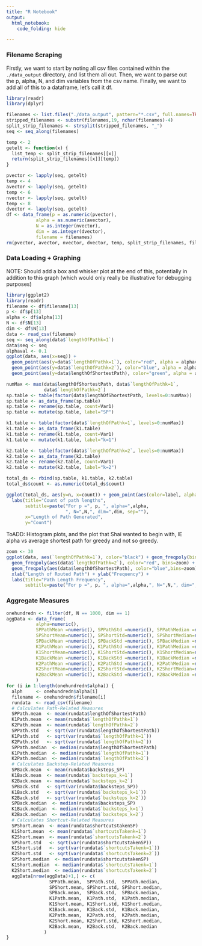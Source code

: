 ```yaml
---
title: "R Notebook"
output:
  html_notebook:
    code_folding: hide

---
```


### Filename Scraping

Firstly, we want to start by noting all csv files contained within the `./data_output` directory,
and list them all out. Then, we want to parse out the p, alpha, N, and dim variables from the
csv name. Finally, we want to add all of this to a dataframe, let's call it df.

```r
library(readr)
library(dplyr)

filenames <- list.files("./data_output", pattern="*.csv", full.names=TRUE)
stripped_filenames <- substr(filenames,19, nchar(filenames)-4)
split_strip_filenames <- strsplit(stripped_filenames, "_")
seq <- seq_along(filenames)

temp <- 2
getelt <- function(x) {
  list_temp <- split_strip_filenames[[x]]
  return(split_strip_filenames[[x]][temp])
}

pvector <- lapply(seq, getelt)
temp <- 4
avector <- lapply(seq, getelt)
temp <- 6
nvector <- lapply(seq, getelt)
temp <- 8
dvector <- lapply(seq, getelt)
df <- data_frame(p = as.numeric(pvector),
           alpha = as.numeric(avector),
           N = as.integer(nvector),
           dim = as.integer(dvector),
           filename = filenames)
rm(pvector, avector, nvector, dvector, temp, split_strip_filenames, filenames, stripped_filenames, getelt)
```

### Data Loading + Graphing

NOTE: Should add a box and whisker plot at the end of this, potentially in addition
to this graph (which would only really be illustrative for debugging purposes)
```r
library(ggplot2)
library(readr)
filename <- df$filename[13]
p <- df$p[13]
alpha <- df$alpha[13]
N <- df$N[13]
dim <- df$N[13]
data <- read_csv(filename)
seq <- seq_along(data$`lengthOfPathk=1`)
data$seq <- seq
alphaval <- 0.1
ggplot(data, aes(x=seq)) +
  geom_point(aes(y=data$`lengthOfPathk=1`), color="red", alpha = alphaval, position=position_jitter()) +  
  geom_point(aes(y=data$`lengthOfPathk=2`), color="blue", alpha = alphaval, position=position_jitter()) +
  geom_point(aes(y=data$lengthOfShortestPath), color="green", alpha = alphaval, position=position_jitter())
```
```r

numMax <- max(data$lengthOfShortestPath, data$`lengthOfPathk=1`,
              data$`lengthOfPathk=2`)
sp.table <- table(factor(data$lengthOfShortestPath, levels=0:numMax))
sp.table <- as_data_frame(sp.table)
sp.table <- rename(sp.table, count=Var1)
sp.table <- mutate(sp.table, label="SP")

k1.table <- table(factor(data$`lengthOfPathk=1`, levels=0:numMax))
k1.table <- as_data_frame(k1.table)
k1.table <- rename(k1.table, count=Var1)
k1.table <- mutate(k1.table, label="k=1")

k2.table <- table(factor(data$`lengthOfPathk=2`, levels=0:numMax))
k2.table <- as_data_frame(k2.table)
k2.table <- rename(k2.table, count=Var1)
k2.table <- mutate(k2.table, label="k=2")

total_ds <- rbind(sp.table, k1.table, k2.table)
total_ds$count <- as.numeric(total_ds$count)

ggplot(total_ds, aes(y=n, x=count)) + geom_point(aes(color=label, alpha=0.3)) +
  labs(title="Count of path lengths",
       subtitle=paste("For p =", p, ", alpha=",alpha,
                      ", N=",N,", dim=",dim, sep=""),
       x="Length of Path Generated",
       y="Count")
```
ToADD: Histogram plots, and the plot that Shai wanted to begin with, IE alpha
vs average shortest path for greedy and not so greedy.


```r
zoom <- 30
ggplot(data, aes(`lengthOfPathk=1`), color="black") + geom_freqpoly(bins=zoom) +
  geom_freqpoly(aes(data$`lengthOfPathk=2`), color="red", bins=zoom) +
  geom_freqpoly(aes(data$lengthOfShortestPath), color="blue",bins=zoom) +
  xlab("Length of Routed Path") + ylab("Frequency") +
  labs(title="Path Length Frequency",
       subtitle=paste("For p =", p, ", alpha=",alpha,", N=",N,", dim=",dim, sep="")) + xlim(0,NA)
```

### Aggregate Measures

```r
onehundredn <- filter(df, N == 1000, dim == 1)
aggData <- data_frame(
           alpha=numeric(),
           SPPathMean =numeric(), SPPathStd =numeric(), SPPathMedian =numeric(),
           SPShortMean=numeric(), SPShortStd=numeric(), SPShortMedian=numeric(),
           SPBackMean =numeric(), SPBackStd =numeric(), SPBackMedian =numeric(),
           K1PathMean =numeric(), K1PathStd =numeric(), K1PathMedian =numeric(),
           K1ShortMean=numeric(), K1ShortStd=numeric(), K1ShortMedian=numeric(),
           K1BackMean =numeric(), K1BackStd =numeric(), K1BackMedian =numeric(),
           K2PathMean =numeric(), K2PathStd =numeric(), K2PathMedian =numeric(),
           K2ShortMean=numeric(), K2ShortStd=numeric(), K2ShortMedian=numeric(),
           K2BackMean =numeric(), K2BackStd =numeric(), K2BackMedian =numeric()
           )
for (i in 1:length(onehundredn$alpha)) {
  alph     <- onehundredn$alpha[i]
  filename <- onehundredn$filename[i]
  rundata  <- read_csv(filename)
  # Calculates Path-Related Measures
  SPPath.mean  <- mean(rundata$lengthOfShortestPath)
  K1Path.mean  <- mean(rundata$`lengthOfPathk=1`)
  K2Path.mean  <- mean(rundata$`lengthOfPathk=2`)
  SPPath.std   <- sqrt(var(rundata$lengthOfShortestPath))
  K1Path.std   <- sqrt(var(rundata$`lengthOfPathk=1`))
  K2Path.std   <- sqrt(var(rundata$`lengthOfPathk=2`))
  SPPath.median  <- median(rundata$lengthOfShortestPath)
  K1Path.median  <- median(rundata$`lengthOfPathk=1`)
  K2Path.median  <- median(rundata$`lengthOfPathk=2`)
  # Calculates Backstep-Related Measures
  SPBack.mean  <- mean(rundata$backsteps_SP)
  K1Back.mean  <- mean(rundata$`backsteps_k=1`)
  K2Back.mean  <- mean(rundata$`backsteps_k=2`)
  SPBack.std   <- sqrt(var(rundata$backsteps_SP))
  K1Back.std   <- sqrt(var(rundata$`backsteps_k=1`))
  K2Back.std   <- sqrt(var(rundata$`backsteps_k=2`))
  SPBack.median  <- median(rundata$backsteps_SP)
  K1Back.median  <- median(rundata$`backsteps_k=1`)
  K2Back.median  <- median(rundata$`backsteps_k=2`)
  # Calculates Shortcut-Related Measures
  SPShort.mean  <- mean(rundata$shortcutstakenSP)
  K1Short.mean  <- mean(rundata$`shortcutsTakenk=1`)
  K2Short.mean  <- mean(rundata$`shortcutsTakenk=2`)
  SPShort.std   <- sqrt(var(rundata$shortcutstakenSP))
  K1Short.std   <- sqrt(var(rundata$`shortcutsTakenk=1`))
  K2Short.std   <- sqrt(var(rundata$`shortcutsTakenk=2`))
  SPShort.median  <- median(rundata$shortcutstakenSP)
  K1Short.median  <- median(rundata$`shortcutsTakenk=1`)
  K2Short.median  <- median(rundata$`shortcutsTakenk=2`)
  aggData[nrow(aggData)+1,] <- c(
                SPPath.mean,  SPPath.std,  SPPath.median,
                SPShort.mean, SPShort.std, SPShort.median,
                SPBack.mean,  SPBack.std,  SPBack.median,
                K1Path.mean,  K1Path.std,  K1Path.median,
                K1Short.mean, K1Short.std, K1Short.median,
                K1Back.mean,  K1Back.std,  K1Back.median,
                K2Path.mean,  K2Path.std,  K2Path.median,
                K2Short.mean, K2Short.std, K2Short.median,
                K2Back.mean,  K2Back.std,  K2Back.median
              )
}
```
